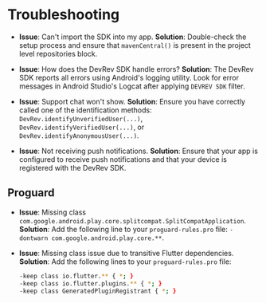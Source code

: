 # Troubleshooting

- **Issue**: Can't import the SDK into my app.
  **Solution**: Double-check the setup process and ensure that `mavenCentral()` is present in the project level repositories block.

- **Issue**: How does the DevRev SDK handle errors?
  **Solution**: The DevRev SDK reports all errors using Android's logging utility. Look for error messages in Android Studio's Logcat after applying `DEVREV SDK` filter.

- **Issue**: Support chat won't show.
  **Solution**: Ensure you have correctly called one of the identification methods: `DevRev.identifyUnverifiedUser(...)`, `DevRev.identifyVerifiedUser(...)`, or `DevRev.identifyAnonymousUser(...)`.

- **Issue**: Not receiving push notifications.
  **Solution**: Ensure that your app is configured to receive push notifications and that your device is registered with the DevRev SDK.

## Proguard

- **Issue**: Missing class `com.google.android.play.core.splitcompat.SplitCompatApplication`.
  **Solution**: Add the following line to your `proguard-rules.pro` file: `-dontwarn com.google.android.play.core.**`.

- **Issue**: Missing class issue due to transitive Flutter dependencies.
  **Solution**: Add the following lines to your `proguard-rules.pro` file:
  ```bash
  -keep class io.flutter.** { *; }
  -keep class io.flutter.plugins.** { *; }
  -keep class GeneratedPluginRegistrant { *; }
  ```
